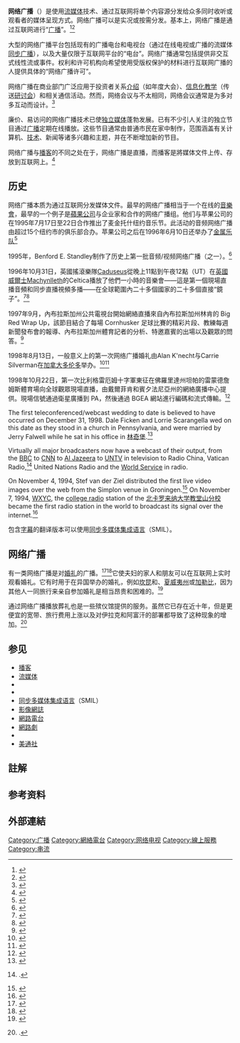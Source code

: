 {{NoteTA
|G1=IT
}}

{{not|網路電台}}
 


'''网络广播'''（{{Lang-en|'''Webcast'''}}）是使用[[流媒体|流媒体]]技术、通过互联网将单个内容源分发给众多同时收听或观看者的媒体呈现方式。网络广播可以是实况或按需分发。基本上，网络广播是通过互联网进行“[[广播|广播]]”。<ref>{{cite web|url=https://github.com/leemark/better-simple-slideshow|title=leemark/better-simple-slideshow|work=GitHub|access-date=2021-10-06|archive-date=2022-01-31|archive-url=https://web.archive.org/web/20220131231138/https://github.com/leemark/better-simple-slideshow|dead-url=no}}</ref><ref>{{cite news|title=Can't make the ceremony? Watch the wedcast|url=http://www.iht.com/articles/2007/10/23/business/webwed.php|publisher=[[The_International_Herald_Tribune|The International Herald Tribune]] / [[The_Boston_Globe|The Boston Globe]]|first=Kimberly|last=Blanton|date=October 22, 2007|accessdate=2017-01-09|archive-date=2007-10-26|archive-url=https://web.archive.org/web/20071026034237/http://www.iht.com/articles/2007/10/23/business/webwed.php|dead-url=no}}</ref>

大型的网络广播平台包括现有的广播电台和电视台（通过在线电视或广播的流媒体[[同步广播|同步广播]]），以及大量仅限于互联网平台的“电台”。网络广播通常包括提供非交互式线性流或事件。权利和许可机构向希望使用受版权保护的材料进行互联网广播的人提供具体的“网络广播许可”。

网络广播在商业部门广泛应用于投资者关系[[簡報|介绍]]（如年度大会）、[[教育技术学|信息化教学]]（传送[[講座|研讨会]]）和相关通信活动。然而，网络会议与{{tsl|en|Web conferencing|网络会议}}不太相同，网络会议通常是为多对多互动而设计。<ref>{{cite web|url=http://web.inxpo.com/casting-calls/bid/112104/Webcasting-101-Planning-and-Executing-High-Quality-Webcasts|title=Webcasting 101: Planning and Executing High Quality Webcasts|accessdate=15 May 2013|date=26 December 2012|last=Shiao|first=Dennis|publisher=INXPO|archive-url=https://web.archive.org/web/20130127014936/http://web.inxpo.com/casting-calls/bid/112104/Webcasting-101-Planning-and-Executing-High-Quality-Webcasts|archive-date=2013-01-27|dead-url=yes}}</ref>

廉价、易访问的网络广播技术已使[[独立媒体|独立媒体]]蓬勃发展。已有不少引人关注的独立节目通过[[广播|广播]]定期在线播放。这些节目通常由普通市民在家中制作，范围涵盖有关计算机、[[技术|技术]]、新闻等诸多兴趣和主题，并在不断增加新的节目。

网络广播与[[播客|播客]]的不同之处在于，网络广播是直播，而播客是將媒体文件上传、存放到互联网上。<ref>{{cite web|url=http://www.webmarketcentral.com/webcast_podcast_overview.htm|title=Overview of Webcasting and Podcasting|accessdate=15 May 2013|publisher=WebMarketCentral|archive-date=2020-10-25|archive-url=https://web.archive.org/web/20201025225127/http://www.webmarketcentral.com/webcast_podcast_overview.htm|dead-url=no}}</ref>

== 历史 ==
网络广播本质为通过互联网分发媒体文件。最早的网络广播相当于一个在线的[[音樂會|音樂會]]，最早的一个例子是[[蘋果公司|蘋果公司]]与企业家{{tsl|en|Michael Dorf (entrepreneur)|Michael Dorf}}和{{tsl|en|Andrew Rasiej}}合作的网络广播组。他们与苹果公司的{{tsl|en|David B. Pakman}}在1995年7月17日至22日合作推出了麦金托什纽约音乐节。此活动的音频网络广播由超过15个纽约市的俱乐部合办。苹果公司之后在1996年6月10日还举办了[[金属乐队|金属乐队]]<ref>{{Cite news|url=http://articles.sfgate.com/1996-05-30/business/17775287_1_xing-technology-technology-startups-fastest-growing-technology|title=Heavy Metal Metallica Plans to Rock Cyberspace: Apple Computer to 'Webcast' band's concert|date=May 30, 1996|publisher=SFGate|location=San Francisco, CA, USA|accessdate=2017-01-09|archive-date=2012-01-21|archive-url=https://web.archive.org/web/20120121021319/http://articles.sfgate.com/1996-05-30/business/17775287_1_xing-technology-technology-startups-fastest-growing-technology|dead-url=no}}</ref>

1995年，Benford E. Standley制作了历史上第一批音频/视频网络广播（之一）。<ref>{{Cite web|url=http://www.digitalmediafestival.com/Benford_E_Standley.htm|title=Benford "Buffalo" Earl Sandley|publisher=Digital Media Festival|access-date=2017-01-09|archive-date=2015-09-23|archive-url=https://web.archive.org/web/20150923214725/http://www.digitalmediafestival.com/Benford_E_Standley.htm|dead-url=yes}}</ref>

1996年10月31日，英國搖滾樂隊[[Caduseus|Caduseus]]從晚上11點到午夜12點（UT）在[[英國|英國]][[威爾士|威爾士]]Machynlleth的Celtica播放了他們一小時的音樂會——這是第一個現場直播音頻和同步直播視頻多播——在全球範圍內二十多個國家的二十多個直接“鏡子”。<ref>{{Cite news|url=http://downloads.bbc.co.uk/wales/archive/bbc-mid-wales-mystory-caduseus-1996-internet-broadcast.pdf|title=Internet Innovators|date=November 24, 2005|publisher=BBC|accessdate=2017-01-09|archive-date=2020-12-01|archive-url=https://web.archive.org/web/20201201045531/http://downloads.bbc.co.uk/wales/archive/bbc-mid-wales-mystory-caduseus-1996-internet-broadcast.pdf|dead-url=no}}</ref><ref>{{Cite web|url=https://www.youtube.com/watch?v=EIBggEZqSW0|title=CADUSEUS – BBC news feature|date=January 12, 2010|access-date=2017-01-09|archive-date=2016-02-26|archive-url=https://web.archive.org/web/20160226014456/https://www.youtube.com/watch?v=EIBggEZqSW0|dead-url=no}}</ref>

1997年9月，內布拉斯加州公共電視台開始網絡直播來自內布拉斯加州林肯的 Big Red Wrap Up，該節目結合了每場 Cornhusker 足球比賽的精彩片段、教練每週新聞發布會的報導、內布拉斯加州體育記者的分析、特邀嘉賓的出場以及觀眾的問答。<ref>{{Cite news|url=http://scarlet.unl.edu/scarlet/v7n25/v7n25nibs.html|title=Big Red Wrap-Up Now on World Wide Web|date=September 26, 1997|publisher=University of Nebraska-Lincoln|newspaper=Scarlet|deadurl=yes|archiveurl=https://web.archive.org/web/20161116135028/http://scarlet.unl.edu/scarlet/v7n25/v7n25nibs.html|archivedate=2016年11月16日}}</ref>

1998年8月13日，一般意义上的第一次网络广播婚礼由Alan K'necht与Carrie Silverman在[[加拿大|加拿大]][[多伦多|多伦多]]举办。<ref>{{Cite news|url=http://www.montrealmirror.com/ARCHIVES/1998/122498/august.html|title=Year in reviews August|date=December 25, 1998|publisher=The Montreal Mirror|location=Montreal, CA|accessdate=2008-11-24|archiveurl=https://web.archive.org/web/20081201181502/http://www.montrealmirror.com/ARCHIVES/1998/122498/august.html|archivedate=2008-12-01|deadurl=yes}}</ref><ref>{{Cite news|url=http://video.google.com/videoplay?docid=2359180177110889920|title=Various TV News Clips|date=August 13, 1998|work=Online|publisher=Various|location=Toronto, CA|accessdate=2017-01-09|archive-date=2011-10-11|archive-url=https://web.archive.org/web/20111011015956/http://video.google.com/videoplay?docid=2359180177110889920|dead-url=no}}</ref>

1998年10月22日，第一次比利格雷厄姆十字軍東征在佛羅里達州坦帕的雷蒙德詹姆斯體育場向全球觀眾現場直播，由戴爾菲肯和賓夕法尼亞州的網絡廣播中心提供。現場信號通過衛星廣播到 PA，然後通過 BGEA 網站進行編碼和流式傳輸。<ref>{{Cite web|url=http://www.billygraham.org/assets/media/pdfs/development/annualreports/BGEA1998AnnualReport.pdf|title=Occupying Till He Returns|last=Graham|first=Billy|publisher=BillyGraham.org|access-date=2017-01-09|archive-date=2013-04-22|archive-url=https://web.archive.org/web/20130422191456/http://www.billygraham.org/assets/media/pdfs/development/annualreports/BGEA1998AnnualReport.pdf|dead-url=no}}</ref>

The first teleconferenced/webcast wedding to date is believed to have occurred on December 31, 1998. Dale Ficken and Lorrie Scarangella wed on this date as they stood in a church in Pennsylvania, and were married by Jerry Falwell while he sat in his office in [[林奇堡_(維吉尼亞州)|林奇堡]].<ref>{{Cite web|url=http://old.post-gazette.com/regionstate/19981231wed5.asp|title=Hollidaysburg couple plans to be virtually wed on the Web|date=31 December 1998|last=Gibb|first=Tom|publisher=Post-Gazette|access-date=2017-01-09|archive-date=2020-12-02|archive-url=https://web.archive.org/web/20201202163210/http://old.post-gazette.com/regionstate/19981231wed5.asp|dead-url=no}}</ref>

Virtually all major broadcasters now have a webcast of their output, from the [[英国广播公司|BBC]] to [[CNN|CNN]] to [[半岛电视台|Al Jazeera]] to [[DWAO-TV|UNTV]] in television to Radio China,  Vatican Radio,<ref>{{Citation|title=Radio|url=http://www.vaticanradio.org/|publisher=Vatican|deadurl=yes|archiveurl=https://web.archive.org/web/20040324200413/http://www.vaticanradio.org/|archivedate=2004-03-24|access-date=2017-01-09}}.</ref> United Nations Radio and the [[英國廣播公司國際頻道|World Service]] in radio.

On November 4, 1994, Stef van der Ziel distributed the first live video images over the web from the Simplon venue in Groningen.<ref>{{Cite web|url=http://www.jet-stream.com/blog/first-webcast/|title=First Webcast|date=November 4, 1994|publisher=Jet-Stream|deadurl=yes|archiveurl=https://web.archive.org/web/20120425134352/http://www.jet-stream.com/blog/first-webcast/|archivedate=2012年4月25日}}</ref> On November 7, 1994, [[WXYC|WXYC]], the [[college_radio|college radio]] station of the [[北卡罗来纳大学教堂山分校|北卡罗来纳大学教堂山分校]] became the first radio station in the world to broadcast its signal over the internet.<ref>{{Cite news|title=Communications: Picture the scene|last=Grossman|first=Wendy|date=January 26, 1995|work=Online|publisher=''The Guardian''|location=Manchester, United Kingdom|pages=4}}</ref>

包含[[字幕|字幕]]的翻译版本可以使用[[同步多媒体集成语言|同步多媒体集成语言]]（SMIL）。

== 网络广播 ==

有一类网络广播是对[[婚礼|婚礼]]的广播。<ref name="iht">{{Cite news|url=http://www.iht.com/articles/2007/10/23/business/webwed.php|title=Can't make the ceremony? Watch the wedcast|last=Blanton|first=Kimberly|date=October 22, 2007|publisher=''[[The_International_Herald_Tribune|The International Herald Tribune]]'' / ''[[The_Boston_Globe|The Boston Globe]]''|accessdate=2017-01-09|archive-date=2007-10-26|archive-url=https://web.archive.org/web/20071026034237/http://www.iht.com/articles/2007/10/23/business/webwed.php|dead-url=no}}</ref><ref name="time">{{cite news|url=http://www.time.com/time/magazine/article/0,9171,1692037,00.html|title=Wedcasting|last=Lee-St. John|first=Jeninne|date=December 6, 2007|publisher=''[[Time_Magazine|Time]]''|accessdate=2017-01-09|archive-date=2013-05-20|archive-url=https://web.archive.org/web/20130520115948/http://www.time.com/time/magazine/article/0,9171,1692037,00.html|dead-url=yes}}</ref>它使夫妇的家人和朋友可以在互联网上实时观看婚礼。它有时用于在异国举办的婚礼，例如[[坎昆|坎昆]]和{{tsl|en|Riviera Maya|瑪雅里維耶拉}}、[[夏威夷州|夏威夷州]]或[[加勒比地区|加勒比]]，因为其他人一同旅行来亲自参加婚礼是相当昂贵和困难的。<ref name="iht">{{Cite news|url=http://www.iht.com/articles/2007/10/23/business/webwed.php|title=Can't make the ceremony? Watch the wedcast|last=Blanton|first=Kimberly|date=October 22, 2007|publisher=''[[The_International_Herald_Tribune|The International Herald Tribune]]'' / ''[[The_Boston_Globe|The Boston Globe]]''}}</ref>

通过网络广播播放葬礼也是一些殡仪馆提供的服务。虽然它已存在近十年，但是更便宜的宽带、旅行费用上涨以及对伊拉克和阿富汗的部署都导致了这种现象的增加。<ref>{{Citation|title=Funeral webcasting is alive and well|url=http://spectrum.ieee.org/at-work/innovation/funeral-webcasting-is-alive-and-well|journal=Spectrum|publisher=IEEE|accessdate=2017-01-09|archive-date=2021-02-08|archive-url=https://web.archive.org/web/20210208060600/https://spectrum.ieee.org/at-work/innovation/funeral-webcasting-is-alive-and-well|dead-url=no}}.</ref>

== 参见 ==

* [[播客|播客]]
* [[流媒体|流媒体]]
* {{tsl|en|International Webcasting Association|國際網路广播协会}}
* {{tsl|en|Media clip|媒体剪辑}}
* [[同步多媒体集成语言|同步多媒体集成语言]]（SMIL）
* [[影像網誌|影像網誌]]
* [[網路電台|網路電台]]
* [[網路劇|網路劇]]
* {{tsl|en|Webinar|网络研讨会}}
* [[美通社|美通社]]

== 註解 ==

== 参考资料 ==
{{reflist|30em}}
== 外部連結 ==
{{广播}}

[[Category:广播|Category:广播]]
[[Category:網絡電台|Category:網絡電台]]
[[Category:网络电视|Category:网络电视]]
[[Category:線上服務|Category:線上服務]]
[[Category:串流|Category:串流]]